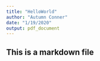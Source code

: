 ```yaml
---
title: "HelloWorld"
author: "Autumn Conner"
date: "1/19/2020"
output: pdf_document
---
```



## This is a markdown file
